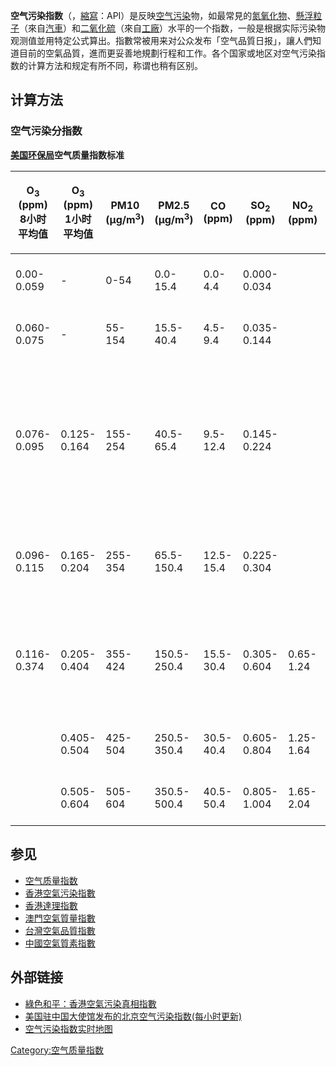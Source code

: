 {{Expand |time=2010-06-20T10:07:46+00:00 }}
'''空气污染指数'''（{{lang-en|Air Pollution Index}}，[[縮寫|縮寫]]：API）是反映[[空气污染|空气污染]]物，如最常見的[[氮氧化物|氮氧化物]]、[[懸浮粒子|懸浮粒子]]（來自[[汽車|汽車]]）和[[二氧化硫|二氧化硫]]（來自[[工廠|工廠]]）水平的一个指数，一般是根据实际污染物观测值並用特定公式算出。指數常被用来对公众发布「空气品質日报」，讓人們知道目前的空氣品質，進而更妥善地規劃行程和工作。各个国家或地区对空气污染指数的计算方法和规定有所不同，称谓也稍有区别。

==计算方法==
===空气污染分指数===
'''[[美国环保局|美国环保局]]空气质量指数标准'''
{| class="wikitable"
|-
! O<sub>3</sub> (ppm) 8小时平均值 !! O<sub>3</sub> (ppm) 1小时平均值 !! PM10 (μg/m<sup>3</sup>) !! PM2.5 (μg/m<sup>3</sup>) !! CO (ppm) !! SO<sub>2</sub> (ppm)!! NO<sub>2</sub> (ppm)!! 污染指数 !! 
|-style="background:lime; color:blue"
| 0.00-0.059 ||      -      || 0-54 || 0.0-15.4 || 0.0-4.4 || 0.000-0.034 ||     || 0-50 ||  良好
|-style="background:yellow; color:blue"
| 0.060-0.075 ||     -       || 55-154 || 15.5-40.4 || 4.5-9.4 || 0.035-0.144 ||      || 51-100 ||  中等
|-style="background:orange; color:blue"
| 0.076-0.095 || 0.125-0.164 || 155-254 || 40.5-65.4 || 9.5-12.4 || 0.145-0.224 ||      || 101-150 ||有害健康(对敏感人群)
|-style="background:red; color:white"
| 0.096-0.115 || 0.165-0.204 || 255-354 || 65.5-150.4 || 12.5-15.4 || 0.225-0.304 ||       || 151-200 || 有害健康
|-style="background:purple; color:white"
| 0.116-0.374 || 0.205-0.404 || 355-424 || 150.5-250.4 || 15.5-30.4 || 0.305-0.604 || 0.65-1.24 || 201-300 || 非常有害健康
|-style="background:maroon; color:white"
|            || 0.405-0.504 || 425-504 || 250.5-350.4 || 30.5-40.4 || 0.605-0.804 || 1.25-1.64 || 301-400 ||危险
|-style="background:maroon; color:white"
|           || 0.505-0.604 || 505-604 || 350.5-500.4 || 40.5-50.4 || 0.805-1.004 || 1.65-2.04 || 401-500 || 危险
|}


==参见==
*[[空气质量指数|空气质量指数]]
*[[香港空氣污染指數|香港空氣污染指數]]
*[[香港達理指數|香港達理指數]]
*[[澳門空氣質量指數|澳門空氣質量指數]]
*[[台灣空氣品質指數|台灣空氣品質指數]]
*[[中國空氣質素指數|中國空氣質素指數]]

==外部链接==
*[http://www.greenpeace.org/hk/campaigns/air-pollution/work/air-pollution-truth-index/ 綠色和平：香港空氣污染真相指數] {{Wayback|url=http://www.greenpeace.org/hk/campaigns/air-pollution/work/air-pollution-truth-index/ |date=20190707043244 }}
*[http://twitter.com/#!/beijingair 美国驻中国大使馆发布的北京空气污染指数(每小时更新)] {{Wayback|url=http://twitter.com/#!/beijingair |date=20180126141023 }}
*[http://aqicn.org/map/ 空气污染指数实时地图] {{Wayback|url=http://aqicn.org/map/ |date=20210412193544 }}

{{亞洲污染}}
[[Category:空气质量指数|Category:空气质量指数]]